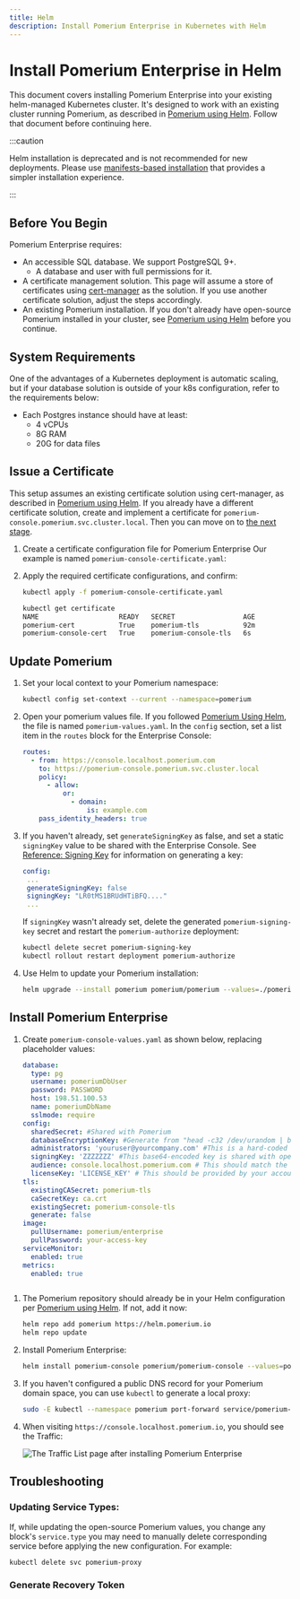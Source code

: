```yaml
---
title: Helm
description: Install Pomerium Enterprise in Kubernetes with Helm
---
```



# Install Pomerium Enterprise in Helm

This document covers installing Pomerium Enterprise into your existing helm-managed Kubernetes cluster. It's designed to work with an existing cluster running Pomerium, as described in [Pomerium using Helm]. Follow that document before continuing here.

:::caution

Helm installation is deprecated and is not recommended for new deployments. Please use [manifests-based installation](/docs/kubernetes/enterprise/kustomize) that provides a simpler installation experience.

:::

## Before You Begin

Pomerium Enterprise requires:

- An accessible SQL database. We support PostgreSQL 9+.
  - A database and user with full permissions for it.
- A certificate management solution. This page will assume a store of certificates using [cert-manager] as the solution. If you use another certificate solution, adjust the steps accordingly.
- An existing Pomerium installation. If you don't already have open-source Pomerium installed in your cluster, see [Pomerium using Helm] before you continue.

## System Requirements

One of the advantages of a Kubernetes deployment is automatic scaling, but if your database solution is outside of your k8s configuration, refer to the requirements below:

- Each Postgres instance should have at least:
  - 4 vCPUs
  - 8G RAM
  - 20G for data files

## Issue a Certificate

This setup assumes an existing certificate solution using cert-manager, as described in [Pomerium using Helm]. If you already have a different certificate solution, create and implement a certificate for `pomerium-console.pomerium.svc.cluster.local`. Then you can move on to [the next stage](#update-pomerium).

1. Create a certificate configuration file for Pomerium Enterprise Our example is named `pomerium-console-certificate.yaml`:

   <PomeriumConsoleCertificate />

1. Apply the required certificate configurations, and confirm:

   ```bash
   kubectl apply -f pomerium-console-certificate.yaml
   ```

   ```bash
   kubectl get certificate
   NAME                    READY   SECRET                 AGE
   pomerium-cert           True    pomerium-tls           92m
   pomerium-console-cert   True    pomerium-console-tls   6s
   ```

## Update Pomerium

1. Set your local context to your Pomerium namespace:

   ```bash
   kubectl config set-context --current --namespace=pomerium
   ```

1. Open your pomerium values file. If you followed [Pomerium Using Helm], the file is named `pomerium-values.yaml`. In the `config` section, set a list item in the `routes` block for the Enterprise Console:

   ```yaml
   routes:
     - from: https://console.localhost.pomerium.com
       to: https://pomerium-console.pomerium.svc.cluster.local
       policy:
         - allow:
             or:
               - domain:
                   is: example.com
       pass_identity_headers: true
   ```

1. If you haven't already, set `generateSigningKey` as false, and set a static `signingKey` value to be shared with the Enterprise Console. See [Reference: Signing Key](/docs/reference/signing-key) for information on generating a key:

   ```yaml
   config:
    ...
    generateSigningKey: false
    signingKey: "LR0tMS1BRUdHTiBFQ...."
    ...
   ```

   If `signingKey` wasn't already set, delete the generated `pomerium-signing-key` secret and restart the `pomerium-authorize` deployment:

   ```bash
   kubectl delete secret pomerium-signing-key
   kubectl rollout restart deployment pomerium-authorize
   ```

1. Use Helm to update your Pomerium installation:

   ```bash
   helm upgrade --install pomerium pomerium/pomerium --values=./pomerium-values.yaml
   ```

## Install Pomerium Enterprise

1. Create `pomerium-console-values.yaml` as shown below, replacing placeholder values:

   ```yaml title="pomerium-console-values.yaml"
   database:
     type: pg
     username: pomeriumDbUser
     password: PASSWORD
     host: 198.51.100.53
     name: pomeriumDbName
     sslmode: require
   config:
     sharedSecret: #Shared with Pomerium
     databaseEncryptionKey: #Generate from "head -c32 /dev/urandom | base64"
     administrators: 'youruser@yourcompany.com' #This is a hard-coded access, remove once setup is complete
     signingKey: 'ZZZZZZZ' #This base64-encoded key is shared with open-source Pomerium
     audience: console.localhost.pomerium.com # This should match the "from" value in your Pomerium route, excluding protocol.
     licenseKey: 'LICENSE_KEY' # This should be provided by your account team.
   tls:
     existingCASecret: pomerium-tls
     caSecretKey: ca.crt
     existingSecret: pomerium-console-tls
     generate: false
   image:
     pullUsername: pomerium/enterprise
     pullPassword: your-access-key
   serviceMonitor:
     enabled: true
   metrics:
     enabled: true
   ```

```

```

1. The Pomerium repository should already be in your Helm configuration per [Pomerium using Helm]. If not, add it now:

   ```bash
   helm repo add pomerium https://helm.pomerium.io
   helm repo update
   ```

1. Install Pomerium Enterprise:

   ```bash
   helm install pomerium-console pomerium/pomerium-console --values=pomerium-console-values.yaml
   ```

1. If you haven't configured a public DNS record for your Pomerium domain space, you can use `kubectl` to generate a local proxy:

   ```bash
   sudo -E kubectl --namespace pomerium port-forward service/pomerium-proxy 443:443
   ```

1. When visiting `https://console.localhost.pomerium.io`, you should see the Traffic:

   ![The Traffic List page after installing Pomerium Enterprise](../img/console-route-traffic.png)

## Troubleshooting

### Updating Service Types:

If, while updating the open-source Pomerium values, you change any block's `service.type` you may need to manually delete corresponding service before applying the new configuration. For example:

```bash
kubectl delete svc pomerium-proxy
```

[pomerium using helm]: /docs/guides/helm
[cert-manager]: https://cert-manager.io/docs/

### Generate Recovery Token

<InstallMkcert />
